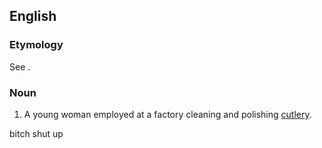 ==English==

===Etymology===
See {{m|en|buff||to polish}}.

===Noun===
{{en-noun|es}}

# {{lb|en|British|obsolete}} A young woman employed at a factory cleaning and polishing [[cutlery]].

bitch shut up